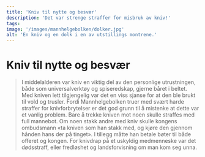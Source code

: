 ```yaml
---
title: 'Kniv til nytte og besvær'
description: 'Det var strenge straffer for misbruk av kniv!'
tags:
image: '/images/mannhelgebolken/dolker.jpg'
alt: 'En kniv og en dolk i en av utstillings montrene.'
---
```



# Kniv til nytte og besvær

<Blockquote
    quote='«Hvis den som ble sakesløst stukket, dør, skal den som stakk, drepes.»'
    footer='Mannhelgeboken, kapittel 15' 
/>


<Container stil="initial side">
    I middelalderen var kniv en viktig del av den personlige utrustningen, både som universalverktøy og spiseredskap, gjerne båret i beltet. Med kniven lett tilgjengelig var det en viss sjanse for at den ble brukt til vold og trusler. Fordi Mannhelgebolken truer med svært harde straffer for knivforbrytelser er det god grunn til å mistenke at dette var et vanlig problem. Bare å trekke kniven mot noen skulle straffes med full mannebot. Om noen stakk andre med kniv skulle kongens ombudsmann «ta kniven som han stakk med, og kjøre den gjennom hånden hans der på tinget». I tillegg måtte han betale bøter til både offeret og kongen. For knivdrap på et uskyldig medmenneske var det dødsstraff, eller fredløshet og landsforvisning om man kom seg unna.
</Container>

<Work id="ubb-diplom-0034" />
